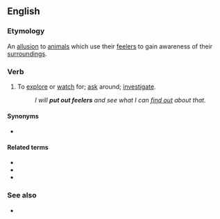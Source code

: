 ==English==

===Etymology===
An [[allusion]] to [[animals]] which use their [[feeler]]s to gain awareness of their [[surroundings]].

===Verb===
{{head|en|verb|head=[[put]] [[out]] [[feeler]]s}}

# {{lb|en|idiomatic}} To [[explore]] or [[watch]] for; [[ask]] around; [[investigate]].
#: ''I will '''put out feelers''' and see what I can [[find out]] about that.''

====Synonyms====
* {{l|en|test the waters}}

====Related terms====
* {{l|en|put out}}
* {{l|en|feel}}
* {{l|en|feeler}}

===See also===
* {{l|en|trial balloon}}